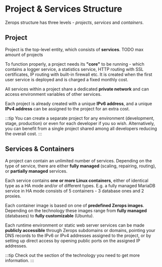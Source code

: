 # Project & Services Structure

Zerops structure has three levels - _projects_, _services_ and _containers_.

## Project

Project is the top-level entity, which consists of **services**. TODO max amount of projects

To function properly, a project needs its **"core"** to be running - which contains a logger service, a statistics service, HTTP routing with SSL certificates, IP routing with built-in firewall etc. It is created when the first user service is deployed and is charged a fixed monthly cost.

All services within a project share a dedicated **private network** and can access environment variables of other services.

Each project is already created with a unique **IPv6 address**, and a unique **IPv4 address** can be assigned to the project for an extra cost.

:::tip
You can create a separate project for any environment (development, stage, production) or even for each developer if you so wish. Alternatively, you can benefit from a single project shared among all developers reducing the overall cost.
:::

## Services & Containers

A project can contain an unlimited number of services. Depending on the type of service, there are either **fully managed** (scaling, repairing, routing), or **partially managed** services.

Each service contains **one or more Linux containers**, either of identical type as a HA mode and/or of different types. E.g. a fully managed MariaDB service in HA mode consists of 5 containers - 3 database ones and 2 proxies.

Each container image is based on one of **predefined Zerops images**. Depending on the technology these images range from **fully managed** (databases) to **fully customizable** (Ubuntu).

Each runtime environment or static web server services can be made **publicly accessible** through Zerops subdomains or domains, pointing your DNS records to the IPv6 or IPv4 addresses assigned to the project, or by setting up direct access by opening public ports on the assigned IP addresses.

:::tip
Check out the section of the technology you need to get more information.
:::
